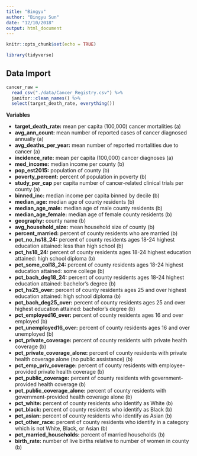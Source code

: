 ```yaml
---
title: "Bingyu"
author: "Bingyu Sun"
date: "12/10/2018"
output: html_document
---
```


```r
knitr::opts_chunk$set(echo = TRUE)

library(tidyverse)
```

## Data Import

```r
cancer_raw =
  read_csv("./data/Cancer_Registry.csv") %>% 
  janitor::clean_names() %>% 
  select(target_death_rate, everything())
```

**Variables**

* **target_death_rate:** mean per capita (100,000) cancer mortalities (a)
* **avg_ann_count:** mean number of reported cases of cancer diagnosed annually (a)
* **avg_deaths_per_year:** mean number of reported mortalities due to cancer (a)
* **incidence_rate:** mean per capita (100,000) cancer diagnoses (a)
* **med_income:** median income per county (b)
* **pop_est2015:** population of county (b)
* **poverty_percent:** percent of population in poverty (b)
* **study_per_cap** per capita number of cancer-related clinical trials per county (a)
* **binned_inc:** median income per capita binned by decile (b)
* **median_age:** median age of county residents (b)
* **median_age_male:** median age of male county residents (b)
* **median_age_female:** median age of female county residents (b)
* **geography:** county name (b)
* **avg_household_size:** mean household size of county (b)
* **percent_married:** percent of county residents who are married (b)
* **pct_no_hs18_24:** percent of county residents ages 18-24 highest education attained: less than high school (b) 
* **pct_hs18_24:** percent of county residents ages 18-24 highest education attained: high school diploma (b)
* **pct_some_col18_24:** percent of county residents ages 18-24 highest education attained: some college (b) 
* **pct_bach_deg18_24:** percent of county residents ages 18-24 highest education attained: bachelor's degree (b)
* **pct_hs25_over:** percent of county residents ages 25 and over highest education attained: high school diploma (b)              
* **pct_bach_deg25_over:** percent of county residents ages 25 and over highest education attained: bachelor's degree (b)
* **pct_employed16_over:** percent of county residents ages 16 and over employed (b)        
* **pct_unemployed16_over:** percent of county residents ages 16 and over unemployed (b)     
* **pct_private_coverage:** percent of county residents with private health coverage (b)
* **pct_private_coverage_alone:** percent of county residents with private health coverage alone (no public assistance) (b) 
* **pct_emp_priv_coverage:** percent of county residents with employee-provided private health coverage (b)     
* **pct_public_coverage:** percent of county residents with government-provided health coverage (b)
* **pct_public_coverage_alone:** percent of county residents with government-provided health coverage alone (b)  
* **pct_white:** percent of county residents who identify as White (b)           
* **pct_black:** percent of county residents who identify as Black (b)
* **pct_asian:** percent of county residents who identify as Asian (b)                  
* **pct_other_race:** percent of county residents who identify in a category which is not White, Black, or Asian (b)          
* **pct_married_households:** percent of married households (b)
* **birth_rate:** number of live births relative to number of women in county (b)               